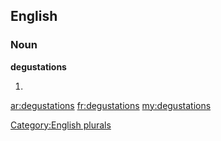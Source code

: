 ==English==

===Noun===
'''degustations'''

# {{plural of|[[degustation]]}}

[[Category:English plurals]]

[[ar:degustations]]
[[fr:degustations]]
[[my:degustations]]